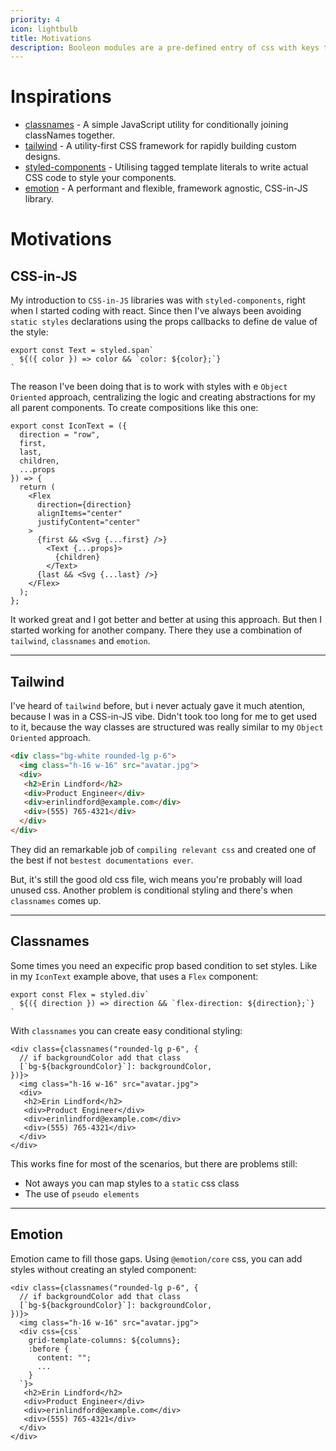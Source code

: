 ```yaml
---
priority: 4
icon: lightbulb
title: Motivations
description: Booleon modules are a pre-defined entry of css with keys that can be static (string) or dynamic (RegEx).
---
```


# Inspirations

* [classnames](https://github.com/JedWatson/classnames) - A simple JavaScript utility for conditionally joining classNames together.
* [tailwind](https://tailwindcss.com/) - A utility-first CSS framework for rapidly building custom designs.
* [styled-components](https://styled-components.com/) - Utilising tagged template literals to write actual CSS code to style your components.
* [emotion](https://emotion.sh/) - A performant and flexible, framework agnostic, CSS-in-JS library.

# Motivations

## CSS-in-JS

My introduction to `CSS-in-JS` libraries was with `styled-components`, right when I started coding with react. Since then I've always been avoiding `static styles` declarations using the props callbacks to define de value of the style:

```tsx
export const Text = styled.span`
  ${({ color }) => color && `color: ${color};`}
`
```
The reason I've been doing that is to work with styles with e `Object Oriented` approach, centralizing the logic and creating abstractions for my all parent components. To create compositions like this one:

```tsx
export const IconText = ({
  direction = "row", 
  first,
  last,
  children,
  ...props
}) => {
  return (
    <Flex
      direction={direction}
      alignItems="center" 
      justifyContent="center"
    >
      {first && <Svg {...first} />}
        <Text {...props}>
          {children}
        </Text>
      {last && <Svg {...last} />}
    </Flex>
  );
};
```

It worked great and I got better and better at using this approach. But then I started working for another company. There they use a combination of `tailwind`, `classnames` and `emotion`.

<hr />

## Tailwind

I've heard of `tailwind` before, but i never actualy gave it much atention, because I was in a CSS-in-JS vibe. Didn't took too long for me to get used to it, because the way classes are structured was really similar to my `Object Oriented` approach.

```html
<div class="bg-white rounded-lg p-6">
  <img class="h-16 w-16" src="avatar.jpg">
  <div>
   <h2>Erin Lindford</h2>
   <div>Product Engineer</div>
   <div>erinlindford@example.com</div>
   <div>(555) 765-4321</div>
  </div>
</div>
```

They did an remarkable job of `compiling relevant css` and created one of the best if not `bestest documentations ever`.

But, it's still the good old css file, wich means you're probably will load unused css. Another problem is conditional styling and there's when `classnames` comes up.

<hr />

## Classnames

Some times you need an expecific prop based condition to set styles. Like in my `IconText` example above, that uses a `Flex` component:

```tsx
export const Flex = styled.div`
  ${({ direction }) => direction && `flex-direction: ${direction};`}
`
```

With `classnames` you can create easy conditional styling:

```tsx
<div class={classnames("rounded-lg p-6", {
  // if backgroundColor add that class
  [`bg-${backgroundColor}`]: backgroundColor,
})}>
  <img class="h-16 w-16" src="avatar.jpg">
  <div>
   <h2>Erin Lindford</h2>
   <div>Product Engineer</div>
   <div>erinlindford@example.com</div>
   <div>(555) 765-4321</div>
  </div>
</div>
```

This works fine for most of the scenarios, but there are problems still:
* Not aways you can map styles to a `static` css class
* The use of `pseudo elements`

<hr />

## Emotion

Emotion came to fill those gaps. Using `@emotion/core` css, you can add styles without creating an styled component:

```tsx
<div class={classnames("rounded-lg p-6", {
  // if backgroundColor add that class
  [`bg-${backgroundColor}`]: backgroundColor,
})}>
  <img class="h-16 w-16" src="avatar.jpg">
  <div css={css`
    grid-template-columns: ${columns};
    :before {
      content: "";
      ...
    }
  `}>
   <h2>Erin Lindford</h2>
   <div>Product Engineer</div>
   <div>erinlindford@example.com</div>
   <div>(555) 765-4321</div>
  </div>
</div>
```